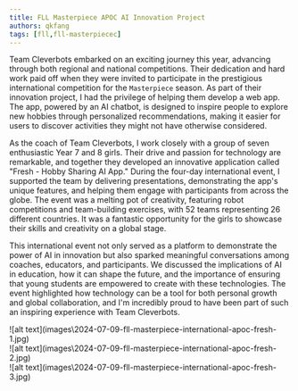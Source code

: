 ```yaml
---
title: FLL Masterpiece APOC AI Innovation Project
authors: qkfang
tags: [fll,fll-masterpiecec]
---
```


Team Cleverbots embarked on an exciting journey this year, advancing through both regional and national competitions. Their dedication and hard work paid off when they were invited to participate in the prestigious international competition for the `Masterpiece` season. As part of their innovation project, I had the privilege of helping them develop a web app. The app, powered by an AI chatbot, is designed to inspire people to explore new hobbies through personalized recommendations, making it easier for users to discover activities they might not have otherwise considered.

As the coach of Team Cleverbots, I work closely with a group of seven enthusiastic Year 7 and 8 girls. Their drive and passion for technology are remarkable, and together they developed an innovative application called "Fresh - Hobby Sharing AI App." During the four-day international event, I supported the team by delivering presentations, demonstrating the app's unique features, and helping them engage with participants from across the globe. The event was a melting pot of creativity, featuring robot competitions and team-building exercises, with 52 teams representing 26 different countries. It was a fantastic opportunity for the girls to showcase their skills and creativity on a global stage.

This international event not only served as a platform to demonstrate the power of AI in innovation but also sparked meaningful conversations among coaches, educators, and participants. We discussed the implications of AI in education, how it can shape the future, and the importance of ensuring that young students are empowered to create with these technologies. The event highlighted how technology can be a tool for both personal growth and global collaboration, and I'm incredibly proud to have been part of such an inspiring experience with Team Cleverbots.

<div className="img-grid">
  <div className="img-item">
    ![alt text](images\2024-07-09-fll-masterpiece-international-apoc-fresh-1.jpg)
  </div>
  <div className="img-item">
    ![alt text](images\2024-07-09-fll-masterpiece-international-apoc-fresh-2.jpg)
  </div>
  <div className="img-item">
    ![alt text](images\2024-07-09-fll-masterpiece-international-apoc-fresh-3.jpg)
  </div>
</div>
